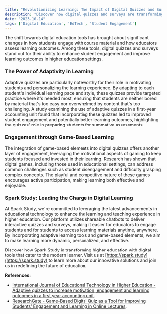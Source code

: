 ```yaml
---
title: "Revolutionizing Learning: The Impact of Digital Quizzes and Surveys in Higher Education"
description: "Discover how digital quizzes and surveys are transforming the educational landscape, making learning more engaging, personalized, and effective."
date: "2023-10-14"
tags: ['Digital Education', 'EdTech', 'Student Engagement']
---
```


The shift towards digital education tools has brought about significant changes in how students engage with course material and how educators assess learning outcomes. Among these tools, digital quizzes and surveys stand out for their ability to enhance student engagement and improve learning outcomes in higher education settings.

### The Power of Adaptivity in Learning

Adaptive quizzes are particularly noteworthy for their role in motivating students and personalizing the learning experience. By adapting to each student's individual learning pace and style, these quizzes provide targeted practice where it's needed most, ensuring that students are neither bored by material that's too easy nor overwhelmed by content that's too challenging. A study examining the use of adaptive quizzes in a first-year accounting unit found that incorporating these quizzes led to improved student engagement and potentially better learning outcomes, highlighting the quizzes' role in preparing students for summative assessments.

### Engagement through Game-Based Learning

The integration of game-based elements into digital quizzes offers another layer of engagement, leveraging the motivational aspects of gaming to keep students focused and invested in their learning. Research has shown that digital games, including those used in educational settings, can address common challenges such as student disengagement and difficulty grasping complex concepts. The playful and competitive nature of these games encourages active participation, making learning both effective and enjoyable.

### Spark Study: Leading the Charge in Digital Learning

At Spark Study, we're committed to leveraging the latest advancements in educational technology to enhance the learning and teaching experience in higher education. Our platform utilizes shareable chatbots to deliver interactive quizzes and surveys, making it easier for educators to engage students and for students to access learning materials anytime, anywhere. By incorporating adaptive learning tools and game-based elements, we aim to make learning more dynamic, personalized, and effective.

Discover how Spark Study is transforming higher education with digital tools that cater to the modern learner. Visit us at [https://spark.study](https://spark.study) to learn more about our innovative solutions and join us in redefining the future of education.

**References:**
- [International Journal of Educational Technology in Higher Education -Adaptive quizzes to increase motivation, engagement and learning outcomes in a first year accounting unit](https://educationaltechnologyjournal.springeropen.com/articles/10.1186/s41239-020-00213-0).
- [ResearchGate - Game-Based Digital Quiz as a Tool for Improving Students’ Engagement and Learning in Online Lectures](https://www.researchgate.net/publication/341844214_Game-Based_Digital_Quiz_as_a_Tool_for_Improving_Students'_Engagement_and_Learning_in_Online_Lectures).
